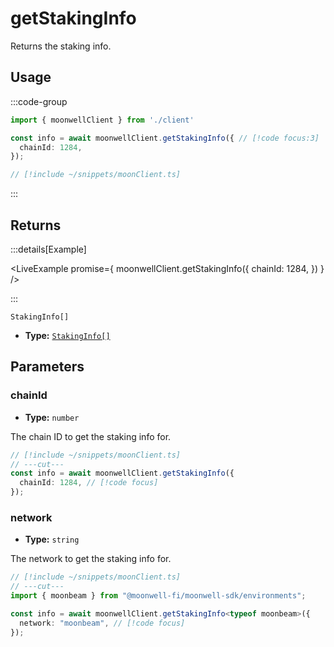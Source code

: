
# getStakingInfo

Returns the staking info.

## Usage

:::code-group

```ts twoslash [example.ts]
import { moonwellClient } from './client'

const info = await moonwellClient.getStakingInfo({ // [!code focus:3]
  chainId: 1284,
});
```

```ts twoslash [client.ts] filename="client.ts"
// [!include ~/snippets/moonClient.ts]
```

:::

## Returns

:::details[Example]

<LiveExample promise={
  moonwellClient.getStakingInfo({
    chainId: 1284,
  })
} />

:::

```
StakingInfo[]
```

- **Type:** [`StakingInfo[]`](/docs/glossary/types#stakinginfo)


## Parameters

### chainId

- **Type:** `number`

The chain ID to get the staking info for.

```ts twoslash
// [!include ~/snippets/moonClient.ts]
// ---cut---
const info = await moonwellClient.getStakingInfo({
  chainId: 1284, // [!code focus]
});
```

<NetworkParameterInfo />

### network

- **Type:** `string`

The network to get the staking info for.

```ts twoslash
// [!include ~/snippets/moonClient.ts]
// ---cut---
import { moonbeam } from "@moonwell-fi/moonwell-sdk/environments";

const info = await moonwellClient.getStakingInfo<typeof moonbeam>({
  network: "moonbeam", // [!code focus]
});
```
